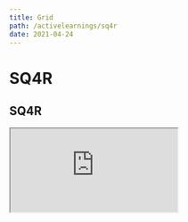 ```yaml
---
title: Grid
path: /activelearnings/sq4r
date: 2021-04-24
---
```


# SQ4R

<h2 class="ui dividing header">SQ4R</h2>

<div class="highlighted example" data-class="grid">
  <div class="iframe-wrapper">
    <iframe class="iframe" src="https://www.appsheet.com/start/c69be207-1198-4ff3-938a-ca06426d7b40"/>
  </div>
  <h4 class="ui header">SQ4Rの使い方</h4>
sq4rテンプレート（各項 XX分）

## Survey（構成・特徴を見る）

まず、本を読む前に一度パラパラと目次・本文をチェックします。

この時にチェックするポイントとしては、「どの部分に重要なことが書いてあるのか」を知ることです。

具体的には、

・太字やマーカーが使われている部分は重要かも！

・章末にまとめのページがあるからここを見れば大枠の内容がわかる！といったことを確認するといいかもしれません！

ここ重要なのは本の内容を確認するのではなくて、あくまで本の構成や特徴を掴んで「この本をどう読むのがいいか」を考えることです。

## Question（目次の質問化）

目次を質問の形にしていきます。

【例】

①7 つの習慣

②「習慣」の定義って何？

③3 つの資産って何？

ポイントとしては「この見出し（目次）ではどんな情報を知ることができるのか」というのがわかる状態にする

## Read（回答を作る）

「Question」のステップで作った質問に回答するように本文を読んでの内容を埋めていきます。ここでは細かい部分までまとめる必要はなく、”ざっくりとした回答”で大丈夫です！「Survey」で確認した要点が書いてある部分を中心にチェックするようにしましょう。
回答を入力

## Respond（自分なりの言葉でまとめる）

1. これはつまりこういうことかな？
2. こういう例で説明できそうかな？
3. この情報を使って普段の生活にどう活かせるかな？

自分の中で「こういう解釈であってるかな？」みたいなことをまとめることが重要になります。
「Read」でのざっくりとしたまとめを「身の回りの具体例」や「自分なりの情報の使い方」でより詳しい内容に肉付けするイメージがいいかもしれません
回答を入力

## Record（本の内容と照合する）

「Respond」でまとめた自分の解釈が合っているのかどうかをチェックしていきます。まとめた内容と本の内容を照らし合わせながら「合っていた部分」と「間違っていた部分」に分けていきましょう。そして、合っていた部分はそのままで、間違っていた部分は正しい情報に修正しましょう。
回答を入力

## Review（振り返る）

分散学習帳アプリを使用するのがおすすめ！！！！「Record」で完成した内容を週 1 回や月 1 回で思い出す作業を行います。読んだ本の内容を記憶に残しやすくするためには、インプットした内容を想起する（思い出す）ことが重要なので、定期的な振り返りが重要なんですね。人は思い出すことで記憶に残りやすくなりますからね。

</div>
